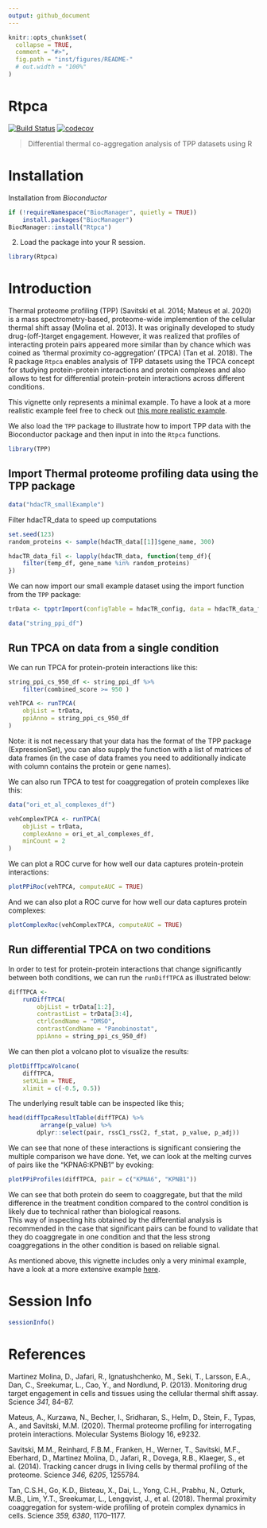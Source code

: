 ```yaml
---
output: github_document
---
```


<!-- README.md is generated from README.Rmd. Please edit that file -->

```r
knitr::opts_chunk$set(
  collapse = TRUE,
  comment = "#>",
  fig.path = "inst/figures/README-"
  # out.width = "100%"
)
```
# Rtpca

<!-- badges: start -->
[![Build Status](https://travis-ci.org/nkurzaw/Rtpca.svg?branch=master)](https://travis-ci.org/nkurzaw/Rtpca) [![codecov](https://codecov.io/gh/nkurzaw/Rtpca/branch/master/graph/badge.svg)](https://codecov.io/gh/nkurzaw/Rtpca)
<!-- badges: end -->


> Differential thermal co-aggregation analysis of TPP datasets using R

# Installation

Installation from *Bioconductor*

```r
if (!requireNamespace("BiocManager", quietly = TRUE))
    install.packages("BiocManager")
BiocManager::install("Rtpca")
```


2. Load the package into your R session.
```r
library(Rtpca)
```

# Introduction

Thermal proteome profiling (TPP) (Savitski et al. 2014; Mateus et al. 2020) is a mass spectrometry-based, proteome-wide implemention of the cellular thermal shift assay (Molina et al. 2013). It was originally developed to study drug-(off-)target engagement. However, it was realized that profiles of interacting protein pairs appeared more similar than by chance which was coined as 'thermal proximity co-aggregation' (TPCA) (Tan et al. 2018). The R package `Rtpca` enables analysis of TPP datasets using the TPCA concept for studying protein-protein interactions and protein complexes and also allows to test for differential protein-protein interactions across different conditions.         

This vignette only represents a minimal example. To have a look at a more realistic example feel free to check out [this more realistic example](https://github.com/nkurzaw/Rtpca_analysis/blob/master/Becher_et_al_reanalysis.pdf).

We also load the `TPP` package to illustrate how to import TPP data with the Bioconductor package and then input in into the `Rtpca` functions.

```r
library(TPP)
```

## Import Thermal proteome profiling data using the TPP package

```r
data("hdacTR_smallExample")
```

Filter hdacTR_data to speed up computations

```r
set.seed(123)
random_proteins <- sample(hdacTR_data[[1]]$gene_name, 300)
```


```r
hdacTR_data_fil <- lapply(hdacTR_data, function(temp_df){
    filter(temp_df, gene_name %in% random_proteins)
})
```

We can now import our small example dataset using the import function from the `TPP` package:

```r
trData <- tpptrImport(configTable = hdacTR_config, data = hdacTR_data_fil)
```

```r
data("string_ppi_df")
```

## Run TPCA on data from a single condition

We can run TPCA for protein-protein interactions like this:
```r
string_ppi_cs_950_df <- string_ppi_df %>% 
    filter(combined_score >= 950 )

vehTPCA <- runTPCA(
    objList = trData,
    ppiAnno = string_ppi_cs_950_df
)
```
Note: it is not necessary that your data has the format of the TPP package (ExpressionSet), you can also supply the function with a list of matrices of data frames (in the case of data frames you need to additionally indicate with column contains the protein or gene names).

We can also run TPCA to test for coaggregation of protein complexes like this:
```r
data("ori_et_al_complexes_df")

vehComplexTPCA <- runTPCA(
    objList = trData,
    complexAnno = ori_et_al_complexes_df,
    minCount = 2
)
```

We can plot a ROC curve for how well our data captures protein-protein interactions:
```r
plotPPiRoc(vehTPCA, computeAUC = TRUE)
```

And we can also plot a ROC curve for how well our data captures protein complexes:

```r
plotComplexRoc(vehComplexTPCA, computeAUC = TRUE)

```


## Run differential TPCA on two conditions 

In order to test for protein-protein interactions that change significantly between both conditions, we can run the `runDiffTPCA` as illustrated below:

```r
diffTPCA <- 
    runDiffTPCA(
        objList = trData[1:2], 
        contrastList = trData[3:4],
        ctrlCondName = "DMSO",
        contrastCondName = "Panobinostat",
        ppiAnno = string_ppi_cs_950_df)
```

We can then plot a volcano plot to visualize the results:
```r
plotDiffTpcaVolcano(
    diffTPCA,
    setXLim = TRUE,
    xlimit = c(-0.5, 0.5))
```

The underlying result table can be inspected like this;
```r
head(diffTpcaResultTable(diffTPCA) %>% 
         arrange(p_value) %>% 
        dplyr::select(pair, rssC1_rssC2, f_stat, p_value, p_adj))
```

We can see that none of these interactions is significant consiering the multiple comparison we have done. Yet, we can look at the melting curves of pairs like the "KPNA6:KPNB1" by evoking:

```r
plotPPiProfiles(diffTPCA, pair = c("KPNA6", "KPNB1"))
```
We can see that both protein do seem to coaggregate, but that the mild difference in the treatment condition compared to the control condition is likely due to technical rather than biological reasons.       
This way of inspecting hits obtained by the differential analysis is recommended in the case that significant pairs can be found to validate that they do coaggregate in one condition and that the less strong coaggregations in the other condition is based on reliable signal.      


As mentioned above, this vignette includes only a very minimal example, have a look at a more extensive example [here](https://github.com/nkurzaw/Rtpca_analysis/blob/master/Becher_et_al_reanalysis.pdf).


# Session Info

```r
sessionInfo()
```

# References

Martinez Molina, D., Jafari, R., Ignatushchenko, M., Seki, T., Larsson,
E.A., Dan, C., Sreekumar, L., Cao, Y., and Nordlund, P. (2013).
Monitoring drug target engagement in cells and tissues using the
cellular thermal shift assay. Science *341*, 84–87.

Mateus, A., Kurzawa, N., Becher, I., Sridharan, S., Helm, D., Stein, F.,
Typas, A., and Savitski, M.M. (2020). Thermal proteome profiling for
interrogating protein interactions. Molecular Systems Biology 16, e9232.

Savitski, M.M., Reinhard, F.B.M., Franken, H., Werner, T., Savitski,
M.F., Eberhard, D., Martinez Molina, D., Jafari, R., Dovega, R.B.,
Klaeger, S., et al. (2014). Tracking cancer drugs in living cells by
thermal profiling of the proteome. Science *346, 6205*, 1255784.

Tan, C.S.H., Go, K.D., Bisteau, X., Dai, L., Yong, C.H., Prabhu, N.,
Ozturk, M.B., Lim, Y.T., Sreekumar, L., Lengqvist, J., et al. (2018).
Thermal proximity coaggregation for system-wide profiling of protein
complex dynamics in cells. Science *359, 6380*, 1170–1177.
